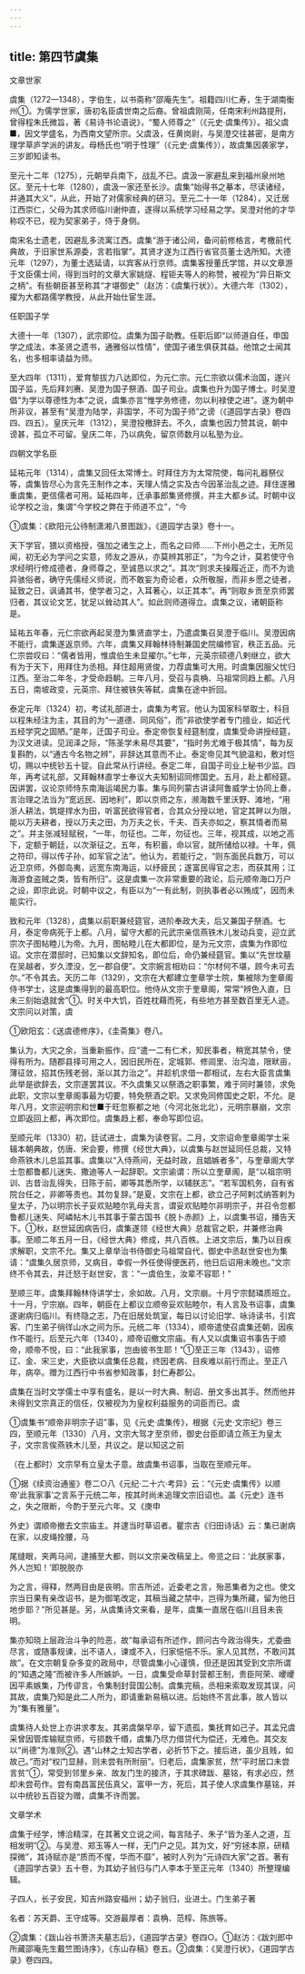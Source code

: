 ```yaml
---
---
---
```

title: 第四节虞集
---



文章世家

虞集（1272—1348），字伯生，以书斋称“邵庵先生”。祖籍四川仁寿，生于湖南衡州①。为儒学世家，唐初名臣虞世南之后裔。曾祖虞刚简，任南宋利州路提刑，曾得程朱氏微旨，著《易诗书论语说》，“蜀人师尊之”（《元史·虞集传》）。祖父虞■，因文学盛名，为西南文望所宗。父虞汲，任黄岗尉，与吴澄交往甚密，是南方理学草庐学派的讲友。母杨氏也“明于性理”（《元史·虞集传》），故虞集因袭家学，三岁即知读书。

至元十二年（1275），元朝举兵南下，战乱不已。虞汲一家避乱来到福州泉州地区。至元十七年（1280），虞汲一家还至长沙。虞集“始得书之摹本，尽读诸经，并通其大义”，从此，开始了对儒家经典的研习。至元二十一年（1284），又迁居江西崇仁，父母为其求师临川谢仲直，遂得以系统学习经易之学。吴澄对他的才华称叹不已，视为契家弟子，侍于身侧。

南宋名士遗老，因避乱多流寓江西。虞集“游于诸公间，备问前修格言，考檄前代典故，于旧家世系源委，言若指掌”。其贤才遂为江西行省官员董士选所知。大德元年（1297），为董士选延请，以宾客从行京师。虞集客授董氏学馆，并以文章游于文臣儒士间，得到当时的文章大家姚燧、程钜夫等人的称赞，被视为“异日斯文之柄”。有些朝臣甚至称其“才堪御史”（赵汸：《虞集行状》）。大德六年（1302），擢为大都路儒学教授，从此开始仕宦生涯。

任职国子学

大德十一年（1307），武宗即位。虞集为国子助教。任职后即“以师道自任，申国学之成法，本圣贤之遗书，通雅俗以性情”，使国子诸生俱获其益。他馆之士闻其名，也多相率请益为师。

至大四年（1311），爱育黎拔力八达即位，为元仁宗。元仁宗欲以儒术治国，遂兴国子监，先后拜刘赓、吴澄为国子祭酒、国子司业。虞集也升为国子博士。时吴澄倡“为学以尊德性为本”之说，虞集亦言“惟学务修德，勿以利禄使之进”。遂为朝中所非议，甚至有“吴澄为陆学，非国学，不可为国子师”之谤（《道园学古录》卷四四、四五）。皇庆元年（1312），吴澄投檄辞去。不久，虞集也因力赞其说，朝中谤甚，孤立不可留。皇庆二年，乃以病免，留京师数月以私塾为业。

四朝文学名臣

延祐元年（1314），虞集又回任太常博士。时拜住方为太常院使，每问礼器祭仪等，虞集皆尽心为言先王制作之本，天理人情之实及古今因革治乱之迹。拜住遂雅重虞集，更信儒者可用。延祐四年，迁承事郎集贤修撰，并主大都乡试。时朝中议论学校之治，集谓“今学校之弊在于师道不立”，“今

①虞集：《欧阳元公待制潇湘八景图跋》，《道园学古录》卷十一。

天下学官，猥以资格授，强加之诸生之上，而名之曰师……下州小邑之士，无所见闻，初无必为学问之实意，师友之游从，亦莫辨其邪正”，“为今之计，莫若使守令求经明行修成德者，身师尊之，至诚恳以求之”。其次“则求夫操履近正，而不为诡异骇俗者，确守先儒经义师说，而不敢妄为奇论者，众所敬服，而非乡愿之徒者，延致之日，讽诵其书，使学者习之，入耳著心，以正其本”。再“则取乡贡至京师罢归者，其议论文艺，犹足以耸动其人”。如此则师道得立。虞集之议，诸朝臣称是。

延祐五年春，元仁宗欲再起吴澄为集贤直学士，乃遣虞集召吴澄于临川。吴澄因病不能行，虞集遂返京师。六年，虞集又拜翰林待制兼国史院编修官，秩正五品。元仁宗尝叹曰：“儒者皆用，惟虞伯生未显擢尔。”七年，元英宗硕德八剌继立，欲大有为于天下，用拜住为丞相。拜住超用贤俊，力荐虞集可大用。时虞集因服父忧归江西。至治二年冬，才受命趋朝。三年八月，受召与袁桷、马祖常同趋上都。八月五日，南坡政变，元英宗、拜住被铁失等弑，虞集在途中折回。

泰定元年（1324）初，考试礼部进士，虞集为考官。他认为国家科举取士，科目以程朱经注为主，其目的为“一道德、同风俗”，而“非欲使学者专门擅业，如近代五经学究之固陋。”是年，迁国子司业。泰定帝恢复经筵制度，虞集受命讲授经筵，为汉文进读。见润泽之际，“陈圣学未易尽其要”，“指时务尤难于极其情”，每为反复斟酌，以“通古今名物之辨”，非辞达其意而不止。泰定帝见其气貌温和，敷对恺切，赐以中统钞五十锭。自此常从行讲经。泰定二年，自国子司业上秘书少监。四年，再考试礼部，又拜翰林直学士奉议大夫知制诏同修国史。五月，赴上都经筵。因讲罢，议论京师恃东南海运竭民力事。集与同列蒙古讲读阿鲁威学士协同上奏，言治理之法当为“宽远民、因地利”，即以京师之东，濒海数千里沃野、滩地，“用浙人耕法，筑堤捍水为田，听富民欲得官者，合其众分授以地，官定其畔以为限，能以万夫耕者，授以万夫之田，为万夫之长，千夫、百夫亦如之，察其情者而易之”。并主张减轻赋税，“一年，勿征也。二年，勿征也。三年，视其成，以地之高下，定额于朝廷，以次渐征之。五年，有积蓄，命以官，就所储给以禄。十年，佩之符印，得以传子孙，如军官之法”。他认为，若能行之，“则东面民兵数万，可以近卫京师，外御岛夷，远宽东南海运，以纾疲民；遂富民得官之志，而获其用；江海游食盗贼之类，皆有所归”。这是虞集一次非常重要的政论，后元顺帝海口万户之设，即宗此说。时朝中议之，有臣以为“一有此制，则执事者必以贿成”，因而未能实行。

致和元年（1328），虞集以前职兼经筵官，进阶奉政大夫，后又兼国子祭酒。七月，泰定帝病死于上都。八月，留守大都的元武宗亲信燕铁木儿发动兵变，迎立武宗次子图帖睦儿为帝。九月，图帖睦儿在大都即位，是为元文宗，虞集为作即位诏。文宗在潜邸时，已知集以文辞知名，即位后，命仍兼经筵官。集以“先世坟墓在吴越者，岁久湮没，乞一郡自便”。文宗婉言相劝曰：“尔材何不堪，顾今未可去尔。”不令其去。天历二年（1329），文宗在大都建立奎章学士院，集被除为奎章阁侍书学士，这是虞集得到的最高职位。他侍从文宗于奎章阁，常常“辨色入直，日未三刻始退就舍”①。时关中大饥，百姓枕藉而死，有些地方甚至数百里无人迹。文宗问以对策，虞

①欧阳玄：《送虞德修序》，《圭斋集》卷八。

集认为，大灾之余，当重新振作，应“遣一二有仁术，知民事者，稍宽其禁令，使得有所为。随郡县择可用之人，因旧民所在，定城郭、修闾里、治沟洫，限畎亩，薄征敛，招其伤残老弱，渐以其力治之”。并趁机求借一郡相试，左右大臣言虞集此举是欲辞去，文宗遂罢其议。不久虞集又以祭酒之职事繁，难于同时兼领，求免此职，文宗以奎章阁事最为切要，特免祭酒之职。又求免同修国史之职，不允。是年八月，文宗迎明宗和世■于旺忽察都之地（今河北张北北），元明宗暴崩，文宗立即返回上都，再次即位。虞集趋上都，奉命写即位诏。

至顺元年（1330）初，廷试进士，虞集为读卷官。二月，文宗诏命奎章阁学士采辑本朝典故，仿唐、宋会要，修撰《经世大典》，以虞集与赵世延同任总裁，又特命燕铁木儿总监其事。虞集以“入侍燕间，无益时政，且娼嫉者多”，与奎章阁大学士忽都鲁都儿迷失、撒迪等人一起辞职。文宗谕谓：所以立奎章阁，是“以祖宗明训、古昔治乱得失，日陈于前，卿等其悉所学，以辅朕志”。“若军国机务，自有省院台任之，非卿等责也。其勿复辞。”是夏，文宗在上都，欲立己子阿剌忒纳答剌为皇太子，乃以明宗长子妥欢贴睦尔乳母夫言，谓妥欢贴睦尔非明宗子，并召令忽都鲁都儿迷失、阿嶙帖木儿书其事于蒙古国书《脱卜赤颜》上，以虞集书诏，播告天下。①秋，赵世延因病告归，虞集遂领《经世大典》总裁官之职，并兼修治典事。至顺二年五月一日，《经世大典》修成，共八百帙。上进文宗后，集乃以目疾求解职，文宗不允。集又上章举治书侍御史马祖常自代，御史中丞赵世安也为集请：“虞集久居京师，又病目，幸假一外任使得便医药，他日后诏用未晚也。”文宗终不令其去，并迁怒于赵世安，言：“一虞伯生，汝辈不容耶！”

至顺三年，虞集拜翰林侍讲学士，余如故。八月，文宗崩。十月宁宗懿璘质班立。十一月，宁宗崩。四年，朝臣在上都议立顺帝妥欢贴睦尔，有人言及书诏事，虞集遂谢病归临川。有终隐之志，乃在旧居处筑室，每日以讨论旧学、咏诗读书，引宾客、门生弟子徜徉山水之间为乐。元统二年（1334），顺帝遣使召虞集还朝，因疾作不能行。后至元六年（1340），顺帝诏撤文宗庙。有人又以虞集诏书事告于顺帝，顺帝不悦，曰：“此我家事，岂由彼书生耶！”①至正三年（1343），诏修辽、金、宋三史，大臣欲以虞集任总裁，终因老病、目疾难以前行而止。至正八年，病卒。赠为江西行中书省参知政事，封仁寿郡公。

虞集在当时文学儒士中享有盛名，是以一时大典、制诏、册文多出其手。然而他并未得到文宗真正的信任，仅被视为为皇权利益服务的词臣而已。虞

①虞集书“顺帝非明宗子诏”事，见《元史·虞集传》，根据《元史·文宗纪》卷三四，至顺元年（1330）八月，文宗大驾才至京师，御史台臣即请立燕王为皇太子，文宗言俟燕铁木儿至，共议之。是以知这之前

（在上都时）文宗早有立皇太子意。故虞集书诏事，当取在至顺元年。

①据《续资治通鉴》卷二○八《元纪·二十六·考异》云：“《元史·虞集传》以顺帝‘此我家事’之言系于元统二年，按其时尚未追理文宗旧诏也。盖《元史》连书之，失之限断，今酌于至元六年。又《庚申

外史》谓顺帝撤去文宗庙主。并逮当时草诏者。瞿宗吉《归田诗话》云：集已谢病在家，以皮绳拴腰，马

尾缝眼，夹两马间，逮捕至大都，则以文宗亲改稿呈上。帝览之曰：‘此朕家事，外人岂知！’即脱脱亦

为之言，得释，然两目由是丧明。宗吉所述，近委老之言，殆恶集者为之也。使文宗当日果有亲改诏书，是为御笔改定，其稿当藏之禁中，岂得为集所藏，留为他日地步耶？”所见甚是。另，从虞集诗文来看，是年，虞集一直居在临川且目未丧明。

集亦知晓上层政治斗争的险恶，故“每承诏有所述作，顾问古今政治得失，尤委曲尽言，或随事规谏，出不语人，谏或不入，归家悒悒不乐。家人见其然，不敢问其故”。在文宗朝复杂多变的政局中，尽管虞集小心谨慎，但还是因其受到文宗所谓的“知遇之隆”而被许多人所嫉妒。一日，虞集受命草封营都王制，贵臣阿荣、巎巎因平素嫉集，乃传谬言，令集制封营国公制。虞集完稿，丞相来索取发现其误，问其故，虞集乃知是此二人所为，即请重新易稿以进。后始终不言此事，故人皆以为“集有雅量”。

虞集待人处世上亦讲求孝友。其弟虞槃早卒，留下遗孤，集抚育如己子。其孟兄虞采曾因管库输赋京师，亏损数千缗，虞集乃尽力借贷代为偿还，无难色。其交友以“尚德”为准则②。遇“山林之士知古学者，必折节下之。接后进，虽少且贱，如故己。”而对“权门显赫，则未尝有所附丽”。归老后，虞集家贫，然“平时居口未尝言贫”①，常受到邻里乡亲、故友门生的接济，于其求碑跋、墓铭，有求必应，然却未尝苟作。尝有南昌富民伍真父，富甲一方，死后，其子使人求虞集作墓铭，并以中统钞五百锭为赠，虞集不许而罢。

文章学术

虞集于经学，博洽精深，在其著文立说之间，每言陆子、朱子“皆为圣人之道，互相发明”②。与吴澄、郑玉等人一样，无门户之见。其为文，好“穷拯本原，研精探微”，其诗赋亦是“质而不惺，华而不靡”，被时人列为“元诗四大家”之首。著有《道园学古录》五十卷，为其幼子翁归与门人李本于至正元年（1340）所整理编辑。

子四人，长子安民，知吉州路安福州；幼子翁归，业进士。门生弟子著

名者：苏天爵、王守成等。交游最厚者：袁桷、范椁、陈旅等。

②虞集：《跋山谷书萧济夫墓志后》，《道园学古录》卷四○。①赵汸：《跋刘郎中所藏邵庵先生戴竺图诗序》，《东山存稿》卷五。②虞集：《吴澄行状》，《道园学古录》卷四四。